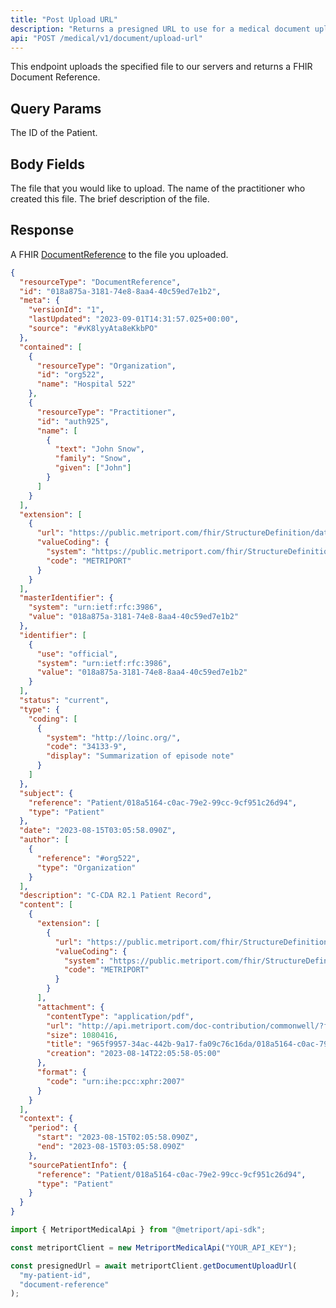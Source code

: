 ```yaml
---
title: "Post Upload URL"
description: "Returns a presigned URL to use for a medical document upload to our servers."
api: "POST /medical/v1/document/upload-url"
---
```


This endpoint uploads the specified file to our servers and returns a FHIR Document Reference.

## Query Params

<ParamField query="patientId" type="string" required>
  The ID of the Patient.
</ParamField>

## Body Fields

<ParamField body="file" type="File" required>
  The file that you would like to upload.
</ParamField>

<ParamField body="practitionerName" type="string">
  The name of the practitioner who created this file.
</ParamField>

<ParamField body="description" type="string">
  The brief description of the file.
</ParamField>

## Response

A FHIR [DocumentReference](/medical-api/fhir/resources/documentreference) to the file you uploaded.

```json
{
  "resourceType": "DocumentReference",
  "id": "018a875a-3181-74e8-8aa4-40c59ed7e1b2",
  "meta": {
    "versionId": "1",
    "lastUpdated": "2023-09-01T14:31:57.025+00:00",
    "source": "#vK8lyyAta8eKkbPO"
  },
  "contained": [
    {
      "resourceType": "Organization",
      "id": "org522",
      "name": "Hospital 522"
    },
    {
      "resourceType": "Practitioner",
      "id": "auth925",
      "name": [
        {
          "text": "John Snow",
          "family": "Snow",
          "given": ["John"]
        }
      ]
    }
  ],
  "extension": [
    {
      "url": "https://public.metriport.com/fhir/StructureDefinition/data-source.json",
      "valueCoding": {
        "system": "https://public.metriport.com/fhir/StructureDefinition/data-source.json",
        "code": "METRIPORT"
      }
    }
  ],
  "masterIdentifier": {
    "system": "urn:ietf:rfc:3986",
    "value": "018a875a-3181-74e8-8aa4-40c59ed7e1b2"
  },
  "identifier": [
    {
      "use": "official",
      "system": "urn:ietf:rfc:3986",
      "value": "018a875a-3181-74e8-8aa4-40c59ed7e1b2"
    }
  ],
  "status": "current",
  "type": {
    "coding": [
      {
        "system": "http://loinc.org/",
        "code": "34133-9",
        "display": "Summarization of episode note"
      }
    ]
  },
  "subject": {
    "reference": "Patient/018a5164-c0ac-79e2-99cc-9cf951c26d94",
    "type": "Patient"
  },
  "date": "2023-08-15T03:05:58.090Z",
  "author": [
    {
      "reference": "#org522",
      "type": "Organization"
    }
  ],
  "description": "C-CDA R2.1 Patient Record",
  "content": [
    {
      "extension": [
        {
          "url": "https://public.metriport.com/fhir/StructureDefinition/data-source.json",
          "valueCoding": {
            "system": "https://public.metriport.com/fhir/StructureDefinition/data-source.json",
            "code": "METRIPORT"
          }
        }
      ],
      "attachment": {
        "contentType": "application/pdf",
        "url": "http://api.metriport.com/doc-contribution/commonwell/?fileName=965f9957-34ac-442b-9a17-fa09c76c16da/018a5164-c0ac-79e2-99cc-9cf951c26d94/965f9957-34ac-442b-9a17-fa09c76c16da_018a5164-c0ac-79e2-99cc-9cf951c26d94_018a875a-3181-74e8-8aa4-40c59ed7e1b2",
        "size": 1080416,
        "title": "965f9957-34ac-442b-9a17-fa09c76c16da/018a5164-c0ac-79e2-99cc-9cf951c26d94/965f9957-34ac-442b-9a17-fa09c76c16da_018a5164-c0ac-79e2-99cc-9cf951c26d94_018a875a-3181-74e8-8aa4-40c59ed7e1b2",
        "creation": "2023-08-14T22:05:58-05:00"
      },
      "format": {
        "code": "urn:ihe:pcc:xphr:2007"
      }
    }
  ],
  "context": {
    "period": {
      "start": "2023-08-15T02:05:58.090Z",
      "end": "2023-08-15T03:05:58.090Z"
    },
    "sourcePatientInfo": {
      "reference": "Patient/018a5164-c0ac-79e2-99cc-9cf951c26d94",
      "type": "Patient"
    }
  }
}
```

<ResponseExample>

```javascript Metriport SDK
import { MetriportMedicalApi } from "@metriport/api-sdk";

const metriportClient = new MetriportMedicalApi("YOUR_API_KEY");

const presignedUrl = await metriportClient.getDocumentUploadUrl(
  "my-patient-id",
  "document-reference"
);
```

</ResponseExample>

